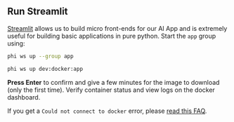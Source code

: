 ## Run Streamlit

[Streamlit](https://streamlit.io/) allows us to build micro front-ends for our AI App and is extremely useful for building basic applications in pure python. Start the `app` group using:

<CodeGroup>

```bash terminal
phi ws up --group app
```

```bash shorthand
phi ws up dev:docker:app
```

</CodeGroup>

**Press Enter** to confirm and give a few minutes for the image to download (only the first time). Verify container status and view logs on the docker dashboard.

<Warning>

If you get a `Could not connect to docker` error, please [read this FAQ](/faq/could-not-connect-to-docker).

</Warning>
